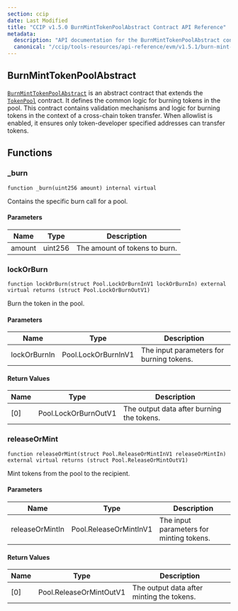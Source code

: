 ```yaml
---
section: ccip
date: Last Modified
title: "CCIP v1.5.0 BurnMintTokenPoolAbstract Contract API Reference"
metadata:
  description: "API documentation for the BurnMintTokenPoolAbstract contract in Chainlink CCIP v1.5.0, implementing burn/mint functionality for cross-chain token transfers."
  canonical: "/ccip/tools-resources/api-reference/evm/v1.5.1/burn-mint-token-pool-abstract"
---
```



<CcipCommon callout="importCCIPPackage150" />

## BurnMintTokenPoolAbstract

[`BurnMintTokenPoolAbstract`](https://github.com/smartcontractkit/ccip/tree/release/contracts-ccip-1.5.0/contracts/src/v0.8/ccip/pools/BurnMintTokenPoolAbstract.sol) is an abstract contract that extends the [`TokenPool`](/ccip/tools-resources/api-reference/evm/v1.5.0/token-pool) contract. It defines the common logic for burning tokens in the pool. This contract contains validation mechanisms and logic for burning tokens in the context of a cross-chain token transfer. When allowlist is enabled, it ensures only token-developer specified addresses can transfer tokens.

## Functions

### \_burn

```solidity
function _burn(uint256 amount) internal virtual
```

Contains the specific burn call for a pool.

#### Parameters

| Name   | Type    | Description                   |
| ------ | ------- | ----------------------------- |
| amount | uint256 | The amount of tokens to burn. |

### lockOrBurn

```solidity
function lockOrBurn(struct Pool.LockOrBurnInV1 lockOrBurnIn) external virtual returns (struct Pool.LockOrBurnOutV1)
```

Burn the token in the pool.

#### Parameters

| Name         | Type                | Description                              |
| ------------ | ------------------- | ---------------------------------------- |
| lockOrBurnIn | Pool.LockOrBurnInV1 | The input parameters for burning tokens. |

#### Return Values

| Name | Type                 | Description                               |
| ---- | -------------------- | ----------------------------------------- |
| [0]  | Pool.LockOrBurnOutV1 | The output data after burning the tokens. |

### releaseOrMint

```solidity
function releaseOrMint(struct Pool.ReleaseOrMintInV1 releaseOrMintIn) external virtual returns (struct Pool.ReleaseOrMintOutV1)
```

Mint tokens from the pool to the recipient.

#### Parameters

| Name            | Type                   | Description                              |
| --------------- | ---------------------- | ---------------------------------------- |
| releaseOrMintIn | Pool.ReleaseOrMintInV1 | The input parameters for minting tokens. |

#### Return Values

| Name | Type                    | Description                               |
| ---- | ----------------------- | ----------------------------------------- |
| [0]  | Pool.ReleaseOrMintOutV1 | The output data after minting the tokens. |
